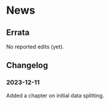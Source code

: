 # News {.unlisted .unnumbered}

## Errata {.unlisted .unnumbered}

No reported edits (yet). 

## Changelog {.unlisted .unnumbered}

### 2023-12-11  {.unlisted .unnumbered}

Added a chapter on initial data splitting. 


